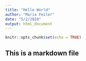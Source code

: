 ```yaml
---
title: "Hello World"
author: "Maria Feiler"
date: "5/2/2020"
output: html_document
---
```


```r
knitr::opts_chunk$set(echo = TRUE)
```

## This is a markdown file
